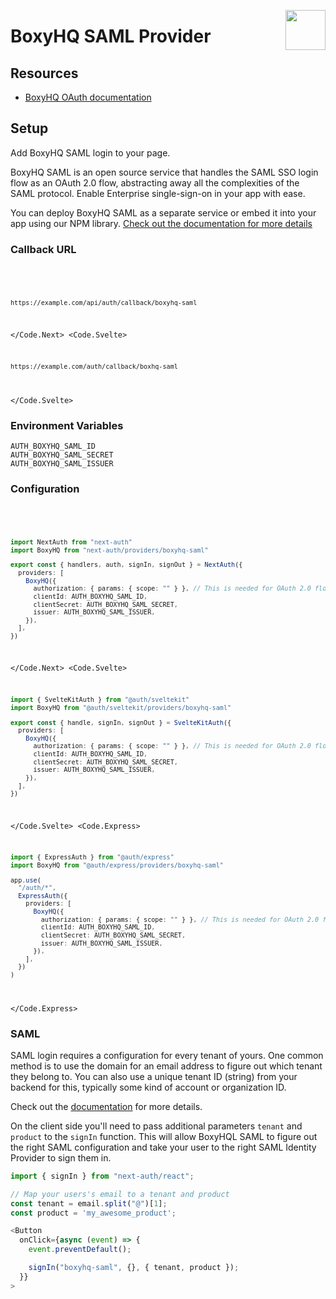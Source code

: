 
<img
  align="right"
  src="/img/providers/boxyhq-saml.svg"
  height="64"
  width="64"
/>

# BoxyHQ SAML Provider

## Resources

- [BoxyHQ OAuth documentation](https://example.com)

## Setup

Add BoxyHQ SAML login to your page.

BoxyHQ SAML is an open source service that handles the SAML SSO login flow as an OAuth 2.0 flow, abstracting away all the complexities of the SAML protocol. Enable Enterprise single-sign-on in your app with ease.

You can deploy BoxyHQ SAML as a separate service or embed it into your app using our NPM library. [Check out the documentation for more details](https://boxyhq.com/docs/jackson/deploy)

### Callback URL

<Code>
  <Code.Next>

```bash
https://example.com/api/auth/callback/boxyhq-saml
```

  </Code.Next>
  <Code.Svelte>

```bash
https://example.com/auth/callback/boxhq-saml
```

  </Code.Svelte>
</Code>

### Environment Variables

```
AUTH_BOXYHQ_SAML_ID
AUTH_BOXYHQ_SAML_SECRET
AUTH_BOXYHQ_SAML_ISSUER
```

### Configuration

<Code>
  <Code.Next>

```ts filename="/auth.ts"
import NextAuth from "next-auth"
import BoxyHQ from "next-auth/providers/boxyhq-saml"

export const { handlers, auth, signIn, signOut } = NextAuth({
  providers: [
    BoxyHQ({
      authorization: { params: { scope: "" } }, // This is needed for OAuth 2.0 flow, otherwise default to openid
      clientId: AUTH_BOXYHQ_SAML_ID,
      clientSecret: AUTH_BOXYHQ_SAML_SECRET,
      issuer: AUTH_BOXYHQ_SAML_ISSUER,
    }),
  ],
})
```

  </Code.Next>
  <Code.Svelte>

```ts filename="/src/auth.ts"
import { SvelteKitAuth } from "@auth/sveltekit"
import BoxyHQ from "@auth/sveltekit/providers/boxyhq-saml"

export const { handle, signIn, signOut } = SvelteKitAuth({
  providers: [
    BoxyHQ({
      authorization: { params: { scope: "" } }, // This is needed for OAuth 2.0 flow, otherwise default to openid
      clientId: AUTH_BOXYHQ_SAML_ID,
      clientSecret: AUTH_BOXYHQ_SAML_SECRET,
      issuer: AUTH_BOXYHQ_SAML_ISSUER,
    }),
  ],
})
```

  </Code.Svelte>
  <Code.Express>

```ts filename="/src/app.ts"
import { ExpressAuth } from "@auth/express"
import BoxyHQ from "@auth/express/providers/boxyhq-saml"

app.use(
  "/auth/*",
  ExpressAuth({
    providers: [
      BoxyHQ({
        authorization: { params: { scope: "" } }, // This is needed for OAuth 2.0 flow, otherwise default to openid
        clientId: AUTH_BOXYHQ_SAML_ID,
        clientSecret: AUTH_BOXYHQ_SAML_SECRET,
        issuer: AUTH_BOXYHQ_SAML_ISSUER,
      }),
    ],
  })
)
```

  </Code.Express>
</Code>

### SAML

SAML login requires a configuration for every tenant of yours. One common method is to use the domain for an email address to figure out which tenant they belong to. You can also use a unique tenant ID (string) from your backend for this, typically some kind of account or organization ID.

Check out the [documentation](https://boxyhq.com/docs/jackson/saml-flow#2-saml-config-api) for more details.

On the client side you'll need to pass additional parameters `tenant` and `product` to the `signIn` function. This will allow BoxyHQL SAML to figure out the right SAML configuration and take your user to the right SAML Identity Provider to sign them in.

```ts
import { signIn } from "next-auth/react";

// Map your users's email to a tenant and product
const tenant = email.split("@")[1];
const product = 'my_awesome_product';

<Button
  onClick={async (event) => {
    event.preventDefault();

    signIn("boxyhq-saml", {}, { tenant, product });
  }}
>
```
